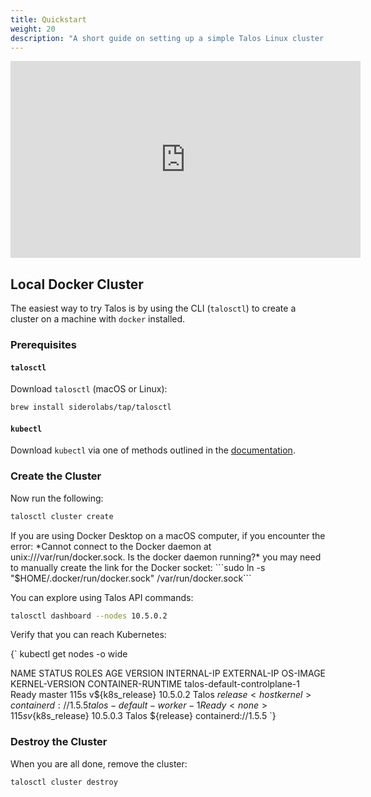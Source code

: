 ```yaml
---
title: Quickstart
weight: 20
description: "A short guide on setting up a simple Talos Linux cluster locally with Docker."
---
```



<iframe width="560" 
    height="315" 
    src="https://www.youtube.com/embed/IO2Yo3N46nk?si=Ry7mru1X7-oSzEx0" 
    title="YouTube video player" frameborder="0" allow="accelerometer; 
    autoplay; clipboard-write; 
    encrypted-media; gyroscope; 
    picture-in-picture; 
    web-share" referrerpolicy="strict-origin-when-cross-origin" allowfullscreen
    >
</iframe>

## Local Docker Cluster

The easiest way to try Talos is by using the CLI (`talosctl`) to create a cluster on a machine with `docker` installed.

### Prerequisites

#### `talosctl`

Download `talosctl` (macOS or Linux):

```bash
brew install siderolabs/tap/talosctl
```

#### `kubectl`

Download `kubectl` via one of methods outlined in the [documentation](https://kubernetes.io/docs/tasks/tools/install-kubectl/).

### Create the Cluster

Now run the following:

```bash
talosctl cluster create
```

<Note>
If you are using Docker Desktop on a macOS computer, if you encounter the error: *Cannot connect to the Docker daemon at unix:///var/run/docker.sock. Is the docker daemon running?* you may need to manually create the link for the Docker socket:
```sudo ln -s "$HOME/.docker/run/docker.sock" /var/run/docker.sock```

</Note>

You can explore using Talos API commands:

```bash
talosctl dashboard --nodes 10.5.0.2
```

Verify that you can reach Kubernetes:

<CodeBlock lang="sh">
{`
kubectl get nodes -o wide

NAME                           STATUS   ROLES    AGE    VERSION          INTERNAL-IP   EXTERNAL-IP   OS-IMAGE                 KERNEL-VERSION   CONTAINER-RUNTIME
talos-default-controlplane-1   Ready    master   115s   v${k8s_release}   10.5.0.2      <none>        Talos ${release}   <host kernel>    containerd://1.5.5
talos-default-worker-1         Ready    <none>   115s   v${k8s_release}   10.5.0.3      <none>        Talos ${release}   <host kernel>    containerd://1.5.5
`}
</CodeBlock>

### Destroy the Cluster

When you are all done, remove the cluster:

```bash
talosctl cluster destroy
```
